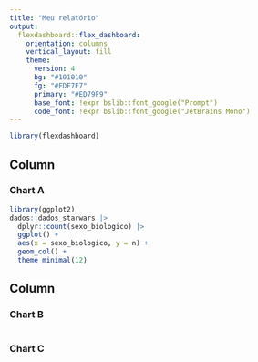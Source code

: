 ```yaml
---
title: "Meu relatório"
output: 
  flexdashboard::flex_dashboard:
    orientation: columns
    vertical_layout: fill
    theme: 
      version: 4
      bg: "#101010"
      fg: "#FDF7F7" 
      primary: "#ED79F9"
      base_font: !expr bslib::font_google("Prompt")
      code_font: !expr bslib::font_google("JetBrains Mono")
---
```


```r
library(flexdashboard)
```

Column {data-width=650}
-----------------------------------------------------------------------

### Chart A

```r
library(ggplot2)
dados::dados_starwars |> 
  dplyr::count(sexo_biologico) |> 
  ggplot() +
  aes(x = sexo_biologico, y = n) +
  geom_col() +
  theme_minimal(12)
```

Column {data-width=350}
-----------------------------------------------------------------------

### Chart B

```r

```

### Chart C

```r

```

